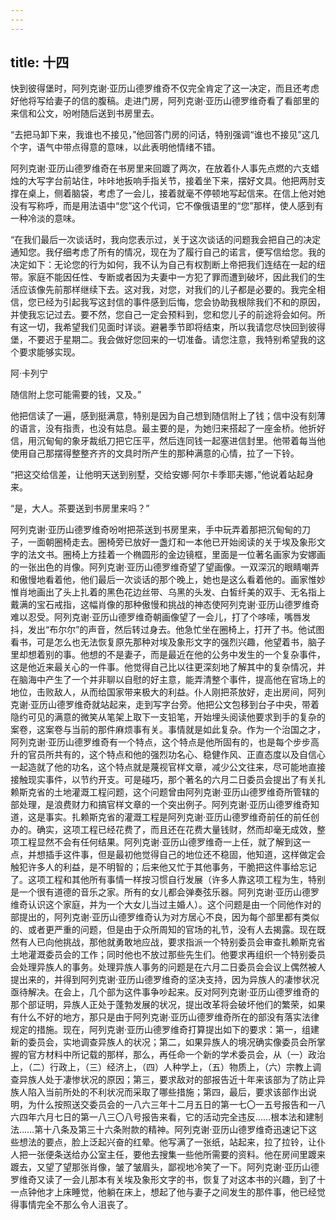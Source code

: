 ```yaml
---
---
---
```

title: 十四
---




快到彼得堡时，阿列克谢·亚历山德罗维奇不仅完全肯定了这一决定，而且还考虑好他将写给妻子的信的腹稿。走进门房，阿列克谢·亚历山德罗维奇看了看部里的来信和公文，吩咐随后送到书房里去。

“去把马卸下来，我谁也不接见，”他回答门房的问话，特别强调“谁也不接见”这几个字，语气中带点得意的意味，以此表明他情绪不错。

阿列克谢·亚历山德罗维奇在书房里来回踱了两次，在放着仆人事先点燃的六支蜡烛的大写字台前站住，咔咔地扳响手指关节，接着坐下来，摆好文具。他把两肘支撑在桌上，侧着脑袋，考虑了一会儿，接着就毫不停顿地写起信来。在信上他对她没有写称呼，而是用法语中“您”这个代词，它不像俄语里的“您”那样，使人感到有一种冷淡的意味。

“在我们最后一次谈话时，我向您表示过，关于这次谈话的问题我会把自己的决定通知您。我仔细考虑了所有的情况，现在为了履行自己的诺言，便写信给您。我的决定如下：无论您的行为如何，我不认为自己有权割断上帝把我们连结在一起的纽带。家庭不能因任性、专断或者因为夫妻中一方犯了罪而遭到破坏，因此我们的生活应该像先前那样继续下去。这对我，对您，对我们的儿子都是必要的。我完全相信，您已经为引起我写这封信的事件感到后悔，您会协助我根除我们不和的原因，并使我忘记过去。要不然，您自己一定会预料到，您和您儿子的前途将会如何。所有这一切，我希望我们见面时详谈。避暑季节即将结束，所以我请您尽快回到彼得堡，不要迟于星期二。我会做好您回来的一切准备。请您注意，我特别希望我的这个要求能够实现。



阿·卡列宁



随信附上您可能需要的钱，又及。”



他把信读了一遍，感到挺满意，特别是因为自己想到随信附上了钱；信中没有刻薄的语言，没有指责，也没有姑息。最主要的是，为她归来搭起了一座金桥。他折好信，用沉甸甸的象牙裁纸刀把它压平，然后连同钱一起塞进信封里。他带着每当他使用自己那摆得整整齐齐的文具时所产生的那种满意的心情，拉了一下铃。

“把这交给信差，让他明天送到别墅，交给安娜·阿尔卡季耶夫娜，”他说着站起身来。

“是，大人。茶要送到书房里来吗？”

阿列克谢·亚历山德罗维奇吩咐把茶送到书房里来，手中玩弄着那把沉甸甸的刀子，一面朝圈椅走去。圈椅旁已放好一盏灯和一本他已开始阅读的关于埃及象形文字的法文书。圈椅上方挂着一个椭圆形的金边镜框，里面是一位著名画家为安娜画的一张出色的肖像。阿列克谢·亚历山德罗维奇望了望画像。一双深沉的眼睛嘲弄和傲慢地看着他，他们最后一次谈话的那个晚上，她也是这么看着他的。画家惟妙惟肖地画出了头上扎着的黑色花边丝带、乌黑的头发、白皙纤美的双手、无名指上戴满的宝石戒指，这幅肖像的那种傲慢和挑战的神态使阿列克谢·亚历山德罗维奇难以忍受。阿列克谢·亚历山德罗维奇朝画像望了一会儿，打了个哆嗦，嘴唇发抖，发出“布尔尔”的声音，然后转过身去。他急忙坐在圈椅上，打开了书。他试图看书，可是怎么也无法恢复原先那种对埃及象形文字的强烈兴趣，他望着书，脑子里却想着别的事。他想的不是妻子，而是最近在他的公务中发生的一个复杂事件，这是他近来最关心的一件事。他觉得自己比以往更深刻地了解其中的复杂情况，并在脑海中产生了一个并非聊以自慰的好主意，能弄清整个事件，提高他在官场上的地位，击败敌人，从而给国家带来极大的利益。仆人刚把茶放好，走出房间，阿列克谢·亚历山德罗维奇就站起来，走到写字台旁。他把公文包移到台子中央，带着隐约可见的满意的微笑从笔架上取下一支铅笔，开始埋头阅读他要求到手的复杂的案卷，这案卷与当前的那件麻烦事有关。事情就是如此复杂。作为一个治国之才，阿列克谢·亚历山德罗维奇有一个特点，这个特点是他所固有的，也是每个步步高升的官员所共有的，这个特点和他的强烈功名心、稳健作风、正直态度以及自信心一起造就了他的功名，这个特点就是蔑视官样文章，减少公文往来，尽可能地直接接触现实事件，以节约开支。可是碰巧，那个著名的六月二日委员会提出了有关扎赖斯克省的土地灌溉工程问题，这个问题曾由阿列克谢·亚历山德罗维奇所管辖的部处理，是浪费财力和搞官样文章的一个突出例子。阿列克谢·亚历山德罗维奇知道，这是事实。扎赖斯克省的灌溉工程是阿列克谢·亚历山德罗维奇前任的前任创办的。确实，这项工程已经花费了，而且还在花费大量钱财，然而却毫无成效，整项工程显然不会有任何结果。阿列克谢·亚历山德罗维奇一上任，就了解到这一点，并想插手这件事，但是最初他觉得自己的地位还不稳固，他知道，这样做定会触犯许多人的利益，是不明智的；后来他又忙于其他事务，干脆把这件事给忘记了。这项工程和其他所有事情一样按习惯自行发展（许多人靠这项工程为生，特别是一个很有道德的音乐之家。所有的女儿都会弹奏弦乐器。阿列克谢·亚历山德罗维奇认识这个家庭，并为一个大女儿当过主婚人）。这个问题是由一个同他作对的部提出的，阿列克谢·亚历山德罗维奇认为对方居心不良，因为每个部里都有类似的、或者更严重的问题，但是由于众所周知的官场的礼节，没有人去揭露。现在既然有人已向他挑战，那他就勇敢地应战，要求指派一个特别委员会审查扎赖斯克省土地灌溉委员会的工作；同时他也不放过那些先生们。他要求再组织一个特别委员会处理异族人的事务。处理异族人事务的问题是在六月二日委员会会议上偶然被人提出来的，并得到阿列克谢·亚历山德罗维奇的坚决支持，因为异族人的凄惨状况亟待解决。在会上，几个部为这件事争吵起来。反对阿列克谢·亚历山德罗维奇的那个部证明，异族人正处于蓬勃发展的状况，提出改革将会破坏他们的繁荣，如果有什么不好的地方，那只是由于阿列克谢·亚历山德罗维奇所在的部没有落实法律规定的措施。现在，阿列克谢·亚历山德罗维奇打算提出如下的要求：第一，组建新的委员会，实地调查异族人的状况；第二，如果异族人的境况确实像委员会所掌握的官方材料中所记载的那样，那么，再任命一个新的学术委员会，从（一）政治上，（二）行政上，（三）经济上，（四）人种学上，（五）物质上，（六）宗教上调查异族人处于凄惨状况的原因；第三，要求敌对的部报告近十年来该部为了防止异族人陷入当前所处的不利状况而采取了哪些措施；第四，最后，要求该部作出说明，为什么按照送交委员会的一八六三年十二月五日的第一七〇一五号报告和一八六四年六月七日的第一八三〇八号报告来看，它的活动完全违反……根本法和建制法……第十八条及第三十六条附款的精神。阿列克谢·亚历山德罗维奇迅速记下这些想法的要点，脸上泛起兴奋的红晕。他写满了一张纸，站起来，拉了拉铃，让仆人把一张便条送给办公室主任，要他去搜集一些他所需要的资料。他在房间里踱来踱去，又望了望那张肖像，皱了皱眉头，鄙视地冷笑了一下。阿列克谢·亚历山德罗维奇又读了一会儿那本有关埃及象形文字的书，恢复了对这本书的兴趣，到了十一点钟他才上床睡觉，他躺在床上，想起了他与妻子之间发生的那件事，他已经觉得事情完全不那么令人沮丧了。